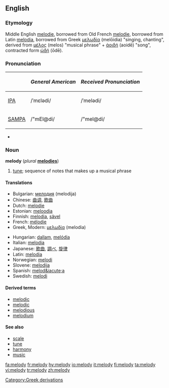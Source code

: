 {{see|Melody}}
==English==

===Etymology===
Middle English [[melodie]], borrowed from Old French [[melodie]], borrowed from Latin [[melodia]], borrowed from Greek [[μελῳδία]] (melōidia) "singing, chanting", derived from [[μέλος]] (melos) "musical phrase" + [[ἀοιδή]] (aoidē)  "song", contracted form [[ᾠδή]] (ōdē).

===Pronunciation===
{| border=1 cellpadding=5
! !! ''General American'' !! ''Received Pronunciation''
|-
| [[w:IPA|IPA]] || /ˈmɛlədi/ || /ˈmelədi/
|-
| [[w:SAMPA|SAMPA]] || /"mEl@di/ || /"mel@di/
|}
*{{audio|en-us-melody.ogg|Audio (US)}}

===Noun===
'''melody''' (''plural'' '''[[melodies]]''')

# [[tune]]; sequence of notes that makes up a musical phrase

====Translations====
{{top}}
*Bulgarian: [[мелодия]] (melodija) {{f}}
*Chinese: [[曲调]], [[歌曲]]
*Dutch: [[melodie]] {{f}}
*Estonian: [[meloodia]]
*Finnish: [[melodia]], [[sävel]]
*French: [[mélodie]] {{f}}
*Greek, Modern: [[μελωδία]] (melodia)
{{mid}}
*Hungarian: [[dallam]], [[melódia]]
*Italian: [[melodia]] {{f}}
*Japanese: [[歌曲]], [[調べ]], [[旋律]]
*Latin: [[melodia]]
*Norwegian: [[melodi]] {{m}}
*Slovene: [[melodija]] {{f}}
*Spanish: [[melod&iacute;a]] {{f}}
*Swedish: [[melodi]] {{c}}
{{bottom}}

====Derived terms====
*[[melodic]]
*[[melodic]]
*[[melodious]]
*[[melodium]]<!-- possibly a trade name -->

====See also====
*[[scale]]
*[[tune]]
*[[harmony]]
*[[music]]

[[Category:Greek derivations]]

[[fa:melody]]
[[fr:melody]]
[[hy:melody]]
[[io:melody]]
[[it:melody]]
[[fi:melody]]
[[ta:melody]]
[[vi:melody]]
[[tr:melody]]
[[zh:melody]]